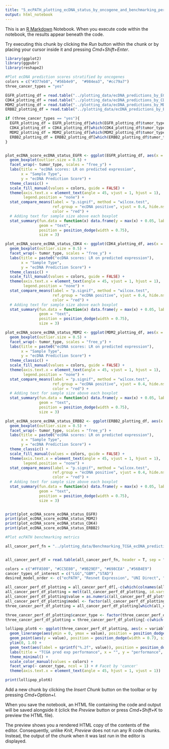 ```yaml
---
title: "5_ecPATH_plotting_ecDNA_status_by_oncogene_and_benchmarking_performance.Rmd"
output: html_notebook
---
```


This is an [R Markdown](http://rmarkdown.rstudio.com) Notebook. When you execute code within the notebook, the results appear beneath the code. 

Try executing this chunk by clicking the *Run* button within the chunk or by placing your cursor inside it and pressing *Cmd+Shift+Enter*. 

```r
library(ggplot2)
library(ggpubr)
library(reshape2)
```

```r
#Plot ecDNA prediction scores stratified by oncogenes
colors = c("#377eb8", "#56b4e9",  "#984ea3", "#cc79a7")
three_cancer_types = "yes"

EGFR_plotting_df = read.table("../plotting_data/ecDNA_predictions_by_EGFR_status.txt", header = T, sep = "\t")
CDK4_plotting_df = read.table("../plotting_data/ecDNA_predictions_by_CDK4_status.txt", header = T, sep = "\t")
MDM2_plotting_df = read.table("../plotting_data/ecDNA_predictions_by_MDM2_status.txt", header = T, sep = "\t")
ERBB2_plotting_df = read.table("../plotting_data/ecDNA_predictions_by_ERBB2_status.txt", header = T, sep = "\t")

if (three_cancer_types == "yes"){
  EGFR_plotting_df = EGFR_plotting_df[which(EGFR_plotting_df$tumor_type %in% c("LGG","GBM","STAD")),]
  CDK4_plotting_df = CDK4_plotting_df[which(CDK4_plotting_df$tumor_type %in% c("LGG","GBM","STAD")),]
  MDM2_plotting_df = MDM2_plotting_df[which(MDM2_plotting_df$tumor_type %in% c("LGG","GBM","STAD")),]
  ERBB2_plotting_df = ERBB2_plotting_df[which(ERBB2_plotting_df$tumor_type %in% c("LGG","GBM","STAD")),]
}


plot_ecDNA_score_ecDNA_status_EGFR <- ggplot(EGFR_plotting_df, aes(x = category, y = probability_output, fill = category)) +
  geom_boxplot(outlier.size = 0.5) +
  facet_wrap(~ tumor_type, scales = "free_y") +
  labs(title = "ecDNA scores: LR on predicted expression",
       x = "Sample Type",
       y = "ecDNA Prediction Score") +
  theme_classic() +
  scale_fill_manual(values = colors, guide = FALSE) +
  theme(axis.text.x = element_text(angle = 45, vjust = 1, hjust = 1),
        legend.position = "none") +
  stat_compare_means(label = "p.signif", method = "wilcox.test", 
                     ref.group = "ecDNA positive", vjust = 0.4, hide.ns = TRUE,
                     color = "red") +
  # Adding text for sample size above each boxplot
  stat_summary(fun.data = function(x) data.frame(y = max(x) + 0.05, label = paste0("n = ", length(x))),
               geom = "text", 
               position = position_dodge(width = 0.75),
               size = 3)

plot_ecDNA_score_ecDNA_status_CDK4 <- ggplot(CDK4_plotting_df, aes(x = category, y = probability_output, fill = category)) +
  geom_boxplot(outlier.size = 0.5) +
  facet_wrap(~ tumor_type, scales = "free_y") +
  labs(title = paste0("ecDNA scores: LR on predicted expression"),
       x = "Sample Type",
       y = "ecDNA Prediction Score") +
  theme_classic() +
  scale_fill_manual(values = colors, guide = FALSE) +
  theme(axis.text.x = element_text(angle = 45, vjust = 1, hjust = 1),
        legend.position = "none") +
  stat_compare_means(label = "p.signif", method = "wilcox.test", 
                     ref.group = "ecDNA positive", vjust = 0.4, hide.ns = T,
                     color = "red") +
  # Adding text for sample size above each boxplot
  stat_summary(fun.data = function(x) data.frame(y = max(x) + 0.05, label = paste0("n = ", length(x))),
               geom = "text", 
               position = position_dodge(width = 0.75),
               size = 3)

plot_ecDNA_score_ecDNA_status_MDM2 <- ggplot(MDM2_plotting_df, aes(x = category, y = probability_output, fill = category)) +
  geom_boxplot(outlier.size = 0.5) +
  facet_wrap(~ tumor_type, scales = "free_y") +
  labs(title = paste0("ecDNA scores: LR on predicted expression"),
       x = "Sample Type",
       y = "ecDNA Prediction Score") +
  theme_classic() +
  scale_fill_manual(values = colors, guide = FALSE) +
  theme(axis.text.x = element_text(angle = 45, vjust = 1, hjust = 1),
        legend.position = "none") +
  stat_compare_means(label = "p.signif", method = "wilcox.test", 
                     ref.group = "ecDNA positive", vjust = 0.4, hide.ns = T,
                     color = "red") +
  # Adding text for sample size above each boxplot
  stat_summary(fun.data = function(x) data.frame(y = max(x) + 0.05, label = paste0("n = ", length(x))),
               geom = "text", 
               position = position_dodge(width = 0.75),
               size = 3)

plot_ecDNA_score_ecDNA_status_ERBB2 <- ggplot(ERBB2_plotting_df, aes(x = category, y = probability_output, fill = category)) +
  geom_boxplot(outlier.size = 0.5) +
  facet_wrap(~ tumor_type, scales = "free_y") +
  labs(title = paste0("ecDNA scores: LR on predicted expression"),
       x = "Sample Type",
       y = "ecDNA Prediction Score") +
  theme_classic() +
  scale_fill_manual(values = colors, guide = FALSE) +
  theme(axis.text.x = element_text(angle = 45, vjust = 1, hjust = 1),
        legend.position = "none") +
  stat_compare_means(label = "p.signif", method = "wilcox.test", 
                     ref.group = "ecDNA positive", vjust = 0.4, hide.ns = T,
                     color = "red") +
  # Adding text for sample size above each boxplot
  stat_summary(fun.data = function(x) data.frame(y = max(x) + 0.05, label = paste0("n = ", length(x))),
               geom = "text", 
               position = position_dodge(width = 0.75),
               size = 3)


print(plot_ecDNA_score_ecDNA_status_EGFR)
print(plot_ecDNA_score_ecDNA_status_MDM2)
print(plot_ecDNA_score_ecDNA_status_CDK4)
print(plot_ecDNA_score_ecDNA_status_ERBB2)

```


```r
#Plot ecPATH benchmarking metrics

all_cancer_perf_fn = "../plotting_data/Benchmarking_TCGA_ecDNA_predictions_by_model_all_performance_metrics.txt"


all_cancer_perf_df = read.table(all_cancer_perf_fn, header = T, sep = "\t")

colors = c("#FFA500", "#CC5E80", "#9B29EF", "#698CEA" ,"#56B4E9")
cancer_types_of_interest = c("LGG","GBM","STAD")
desired_model_order <- c("ecPATH", "Resnet Expression", "UNI Direct", "Resnet Direct")

all_cancer_perf_df_plotting = all_cancer_perf_df[,-c(which(colnames(all_cancer_perf_df) == "optimal_threshold"))]
all_cancer_perf_df_plotting = melt(all_cancer_perf_df_plotting, id.vars = c("model","cancer_type"))
all_cancer_perf_df_plotting$value = as.numeric(all_cancer_perf_df_plotting$value)
all_cancer_perf_df_plotting$model <- factor(all_cancer_perf_df_plotting$model, levels = desired_model_order)
three_cancer_perf_df_plotting = all_cancer_perf_df_plotting[which(all_cancer_perf_df_plotting$cancer_type %in% cancer_types_of_interest),]

three_cancer_perf_df_plotting$cancer_type <- factor(three_cancer_perf_df_plotting$cancer_type, levels = c("LGG","GBM","STAD"))
three_cancer_perf_df_plotting = three_cancer_perf_df_plotting[-c(which(three_cancer_perf_df_plotting$variable %in% c("baseline_auprc","sensitivity"))),]

lollipop_plot6 <- ggplot(three_cancer_perf_df_plotting, aes(x = variable, y = value, color = model)) +
  geom_linerange(aes(ymin = 0, ymax = value), position = position_dodge(width = 0.7), size = 1) +
  geom_point(aes(y = value), position = position_dodge(width = 0.7), size = 3) +
  ylim(0, 1.0) +
  geom_text(aes(label = sprintf("%.2f", value)), position = position_dodge(width = 0.7), vjust = 0, angle = 90, hjust = -0.2, show_guide=F) +
  labs(title = "TCGA pred exp performance", x = "", y = "performance", color = "model") +
  theme_minimal() +
  scale_color_manual(values = colors) +
  facet_wrap(~ cancer_type, ncol = 1) + # Facet by 'cancer'
  theme(axis.text.x = element_text(angle = 45, hjust = 1, vjust = 1))

print(lollipop_plot6)
```

Add a new chunk by clicking the *Insert Chunk* button on the toolbar or by pressing *Cmd+Option+I*.

When you save the notebook, an HTML file containing the code and output will be saved alongside it (click the *Preview* button or press *Cmd+Shift+K* to preview the HTML file). 

The preview shows you a rendered HTML copy of the contents of the editor. Consequently, unlike *Knit*, *Preview* does not run any R code chunks. Instead, the output of the chunk when it was last run in the editor is displayed.

